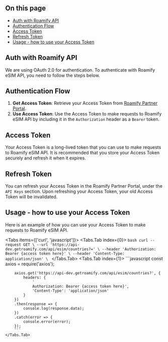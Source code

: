
## On this page
- [Auth with Roamify API](#auth-with-roamify-api)
- [Authentication Flow](#authentication-flow)
- [Access Token](#access-token)
- [Refresh Token](#refresh-token)
- [Usage - how to use your Access Token](#usage---how-to-use-your-access-token)

## Auth with Roamify API
We are using OAuth 2.0 for authentication. To authenticate with Roamify eSIM API, you need to follow the steps below.

## Authentication Flow
1. **Get Access Token**: Retrieve your Access Token from [Roamify Partner Portal](https://partner.getroamify.com/sign-in).
2. **Use Access Token**: Use the Access Token to make requests to Roamify eSIM API by including it in the `Authorization` header as a `Bearer` token.

## Access Token
Your Access Token is a long-lived token that you can use to make requests to Roamify eSIM API. It is recommended that you store your Access Token securely and refresh it when it expires.

## Refresh Token
You can refresh your Access Token in the Roamify Partner Portal, under the `API Keys` section. Upon refreshing your Access Token, your old Access Token will be invalidated.

## Usage - how to use your Access Token
Here is an example of how you can use your Access Token to make requests to Roamify eSIM API.

<Tabs items={['curl', 'javascript']}>
    <Tabs.Tab index={0}>
        ```bash
        curl --request GET \
        --url 'https://api-dev.getroamify.com/api/esim/countries?=' \
        --header 'Authorization: Bearer {access token here}' \
        --header 'Content-Type: application/json' \
        ```
    </Tabs.Tab>
    <Tabs.Tab index={1}>
        ```javascript
        const axios = require('axios');

        axios.get('https://api-dev.getroamify.com/api/esim/countries?', {
            headers: {
                '
                Authorization: Bearer {access token here}',
                'Content-Type': 'application/json'
            }
        })
        .then(response => {
            console.log(response.data);
        })
        .catch(error => {
            console.error(error);
        });
        ```
    </Tabs.Tab>
</Tabs>
